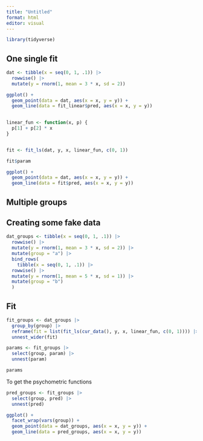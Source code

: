 ```yaml
---
title: "Untitled"
format: html
editor: visual
---
```


```r
library(tidyverse)
```


## One single fit

```r
dat <- tibble(x = seq(0, 1, .1)) |> 
  rowwise() |> 
  mutate(y = rnorm(1, mean = 3 * x, sd = 2))

ggplot() +
  geom_point(data = dat, aes(x = x, y = y)) +
  geom_line(data = fit_linear$pred, aes(x = x, y = y))
    
```


```r
linear_fun <- function(x, p) {
  p[1] + p[2] * x
}


fit <- fit_ls(dat, y, x, linear_fun, c(0, 1))

fit$param
```

```r
ggplot() +
  geom_point(data = dat, aes(x = x, y = y)) +
  geom_line(data = fit$pred, aes(x = x, y = y))
```

## Multiple groups 

## Creating some fake data

```r
dat_groups <- tibble(x = seq(0, 1, .1)) |> 
  rowwise() |> 
  mutate(y = rnorm(1, mean = 3 * x, sd = 2)) |> 
  mutate(group = "a") |> 
  bind_rows(
    tibble(x = seq(0, 1, .1)) |> 
  rowwise() |> 
  mutate(y = rnorm(1, mean = 5 * x, sd = 1)) |> 
  mutate(group = "b") 
  )
```


## Fit

```r
fit_groups <- dat_groups |> 
  group_by(group) |> 
  reframe(fit = list(fit_ls(cur_data(), y, x, linear_fun, c(0, 1)))) |> 
  unnest_wider(fit)
```


```r
params <- fit_groups |> 
  select(group, param) |> 
  unnest(param)

params
```

To get the psychometric functions

```r
pred_groups <- fit_groups |> 
  select(group, pred) |> 
  unnest(pred)
```

```r
ggplot() +
  facet_wrap(vars(group)) +
  geom_point(data = dat_groups, aes(x = x, y = y)) +
  geom_line(data = pred_groups, aes(x = x, y = y))
```

